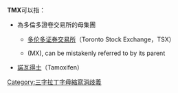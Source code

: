 '''TMX'''可以指：

* {{tsl|en|TMX Group|TMX集團}}為多倫多證卷交易所的母集團
** [[多伦多证券交易所|多伦多证券交易所]]（Toronto Stock Exchange，TSX）
** {{tsl|en|Montreal Exchange||Montreal Exchange}} (MX), can be mistakenly referred to by its parent
*[[諾瓦得士|諾瓦得士]]（Tamoxifen）
{{disambiguation}}

[[Category:三字拉丁字母縮寫消歧義|Category:三字拉丁字母縮寫消歧義]]